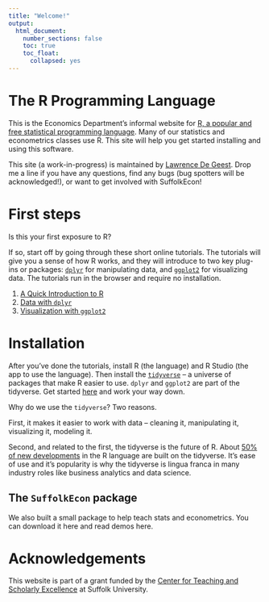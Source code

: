 ```yaml
---
title: "Welcome!"
output:
  html_document:
    number_sections: false
    toc: true
    toc_float: 
      collapsed: yes
---
```


# The R Programming Language

This is the Economics Department's informal website for [R, a popular and free statistical programming language](https://en.wikipedia.org/wiki/R_(programming_language)). Many of our statistics and econometrics classes use R. This site will help you get started installing and using this software. 

This site (a work-in-progress) is maintained by [Lawrence De Geest](https://lrdegeest.github.io/). Drop me a line if you have any questions, find any bugs (bug spotters will be acknowledged!), or want to get involved with SuffolkEcon!

# First steps

Is this your first exposure to R? 

If so, start off by going through these short online tutorials. The tutorials will give you a sense of how R works, and they will introduce to two key plug-ins or packages: [`dplyr`](https://dplyr.tidyverse.org/) for manipulating data, and [`ggplot2`](https://ggplot2.tidyverse.org/) for visualizing data. The tutorials run in the browser and require no installation. 

1. [A Quick Introduction to R](https://lrdegeest.shinyapps.io/intro-r/)
2. [Data with `dplyr`](https://lrdegeest.shinyapps.io/dplyr/)
3. [Visualization with `ggplot2`](https://lrdegeest.shinyapps.io/ggplot2/)

# Installation

After you've done the tutorials, install R (the language) and R Studio (the app to use the language). Then install the [`tidyverse`](https://www.tidyverse.org/) -- a universe of packages that make R easier to use. `dplyr` and `ggplot2` are part of the tidyverse. Get started [here]() and work your way down.

Why do we use the `tidyverse`? Two reasons.

First, it makes it easier to work with data -- cleaning it, manipulating it, visualizing it, modeling it. 

Second, and related to the first, the tidyverse is the future of R. About [50% of new developments](https://lrdegeest.github.io/blog/totalverse) in the R language are built on the tidyverse. It's ease of use and it's popularity is why the tidyverse is lingua franca in many industry roles like business analytics and data science. 

## The `SuffolkEcon` package

We also built a small package to help teach stats and econometrics. You can download it here and read demos here. 

# Acknowledgements

This website is part of a grant funded by the [Center for Teaching and Scholarly Excellence](https://www.suffolk.edu/academics/research-at-suffolk/center-for-teaching-scholarly-excellence) at Suffolk University.